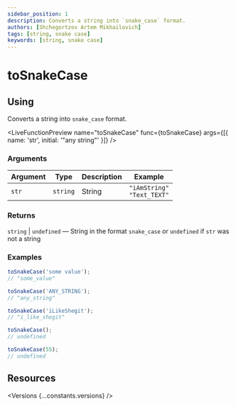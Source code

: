 ```yaml
---
sidebar_position: 1
description: Сonverts a string into `snake_case` format.
authors: [Shchegortzov Artem Mikhailovich]
tags: [string, snake case]
keywords: [string, snake case]
---
```




# toSnakeCase

## Using

Сonverts a string into `snake_case` format.

<LiveFunctionPreview
  name="toSnakeCase"
  func={toSnakeCase}
  args={[{ name: 'str', initial: '"any string"' }]}
/>

### Arguments

| Argument | Type     | Description | Example                            |
| -------- | -------- | ----------- | ---------------------------------- |
| `str`    | `string` | String      | `"iAmString"` <br /> `"Text_TEXT"` |

### Returns

`string` | `undefined` — String in the format `snake_case` or `undefined` if `str` was not a string

### Examples

```js
toSnakeCase('some value');
// "some_value"

toSnakeCase('ANY_STRING');
// "any_string"

toSnakeCase('iLikeShegit');
// "i_like_shegit"

toSnakeCase();
// undefined

toSnakeCase(55);
// undefined
```

## Resources

<Versions {...constants.versions} />

<div style={{ display: 'flex', gap: 20 }}>
  <GitHubResourceButton linkPath={constants.resourceLinkPath} />
</div>
